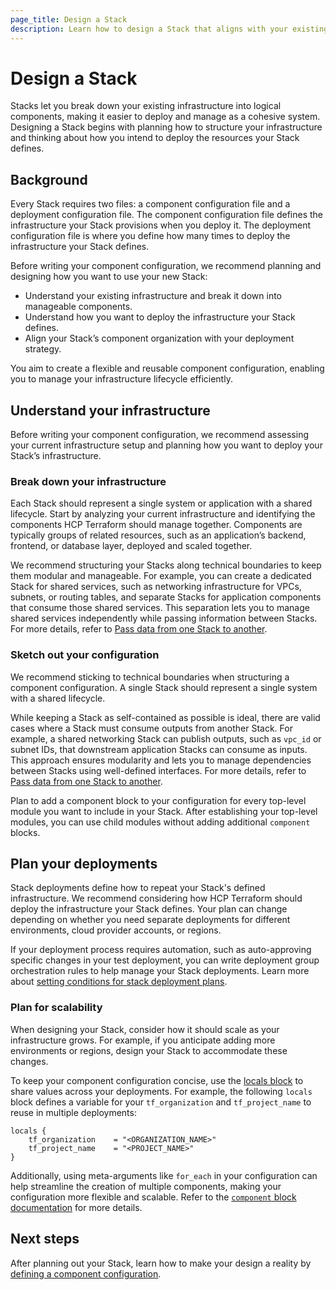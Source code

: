 ```yaml
---
page_title: Design a Stack
description: Learn how to design a Stack that aligns with your existing infrastructure and deployment needs.
---
```


# Design a Stack

Stacks let you break down your existing infrastructure into logical components, making it easier to deploy and manage as a cohesive system. Designing a Stack begins with planning how to structure your infrastructure and thinking about how you intend to deploy the resources your Stack defines.

## Background

Every Stack requires two files: a component configuration file and a deployment configuration file. The component configuration file defines the infrastructure your Stack provisions when you deploy it. The deployment configuration file is where you define how many times to deploy the infrastructure your Stack defines.

Before writing your component configuration, we recommend planning and designing how you want to use your new Stack:

- Understand your existing infrastructure and break it down into manageable components.
- Understand how you want to deploy the infrastructure your Stack defines.
- Align your Stack’s component organization with your deployment strategy.

You aim to create a flexible and reusable component configuration, enabling you to manage your infrastructure lifecycle efficiently.

## Understand your infrastructure

Before writing your component configuration, we recommend assessing your current infrastructure setup and planning how you want to deploy your Stack’s infrastructure.

### Break down your infrastructure

Each Stack should represent a single system or application with a shared lifecycle. Start by analyzing your current infrastructure and identifying the components HCP Terraform should manage together. Components are typically groups of related resources, such as an application’s backend, frontend, or database layer, deployed and scaled together.

We recommend structuring your Stacks along technical boundaries to keep them modular and manageable. For example, you can create a dedicated Stack for shared services, such as networking infrastructure for VPCs, subnets, or routing tables, and separate Stacks for application components that consume those shared services. This separation lets you to manage shared services independently while passing information between Stacks. For more details, refer to [Pass data from one Stack to another](/terraform/language/stacks/deploy/pass-data).

### Sketch out your configuration

We recommend sticking to technical boundaries when structuring a component configuration. A single Stack should represent a single system with a shared lifecycle.

While keeping a Stack as self-contained as possible is ideal, there are valid cases where a Stack must consume outputs from another Stack. For example, a shared networking Stack can publish outputs, such as `vpc_id` or subnet IDs, that downstream application Stacks can consume as inputs. This approach ensures modularity and lets you to manage dependencies between Stacks using well-defined interfaces. For more details, refer to [Pass data from one Stack to another](/terraform/language/stacks/deploy/pass-data).

Plan to add a component block to your configuration for every top-level module you want to include in your Stack. After establishing your top-level modules, you can use child modules without adding additional `component` blocks.

## Plan your deployments

Stack deployments define how to repeat your Stack's defined infrastructure. We recommend considering how HCP Terraform should deploy the infrastructure your Stack defines. Your plan can change depending on whether you need separate deployments for different environments, cloud provider accounts, or regions.

If your deployment process requires automation, such as auto-approving specific changes in your test deployment, you can write deployment group orchestration rules to help manage your Stack deployments. Learn more about [setting conditions for stack deployment plans](/terraform/language/stacks/deploy/conditions).

### Plan for scalability

When designing your Stack, consider how it should scale as your infrastructure grows. For example, if you anticipate adding more environments or regions, design your Stack to accommodate these changes.

To keep your component configuration concise, use the [locals block](/terraform/language/block/locals) to share values across your deployments. For example, the following `locals` block defines a variable for your `tf_organization` and `tf_project_name` to reuse in multiple deployments:

<CodeBlockConfig filename="deployments.tfdeploy.hcl">

```hcl
locals {
    tf_organization    = "<ORGANIZATION_NAME>"
    tf_project_name    = "<PROJECT_NAME>"
}
```

</CodeBlockConfig>

Additionally, using meta-arguments like `for_each` in your configuration can help streamline the creation of multiple components, making your configuration more flexible and scalable. Refer to the [`component` block documentation](/terraform/language/block/stack/tfcomponent/component#for_each) for more details.

## Next steps

After planning out your Stack, learn how to make your design a reality by [defining a component configuration](/terraform/language/stacks/component/config).
